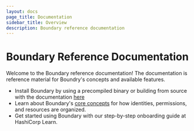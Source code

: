 ```yaml
---
layout: docs
page_title: Documentation
sidebar_title: Overview
description: Boundary reference documentation
---
```


# Boundary Reference Documentation

Welcome to the Boundary reference documentation! The documentation is reference material for Boundry's concepts and available features.

- Install Boundary by using a precompiled binary or building from source with the documentation [here](/docs/getting-started/)
- Learn about Boundary's [core concepts](/docs/concepts/) for how identities, permissions, and resources are organized.
- Get started using Boundary with our step-by-step onboarding guide at HashiCorp Learn.
